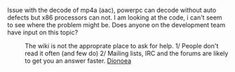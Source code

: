 Issue with the decode of mp4a (aac), powerpc can decode without auto defects but x86 processors can not. I am looking at the code, i can't seem to see where the problem might be. Does anyone on the development team have input on this topic?
: The wiki is not the approprate place to ask for help. 1/ People don't read it often (and few do) 2/ Mailing lists, IRC and the forums are likely to get you an answer faster. [[User:Dionoea|Dionoea]]
